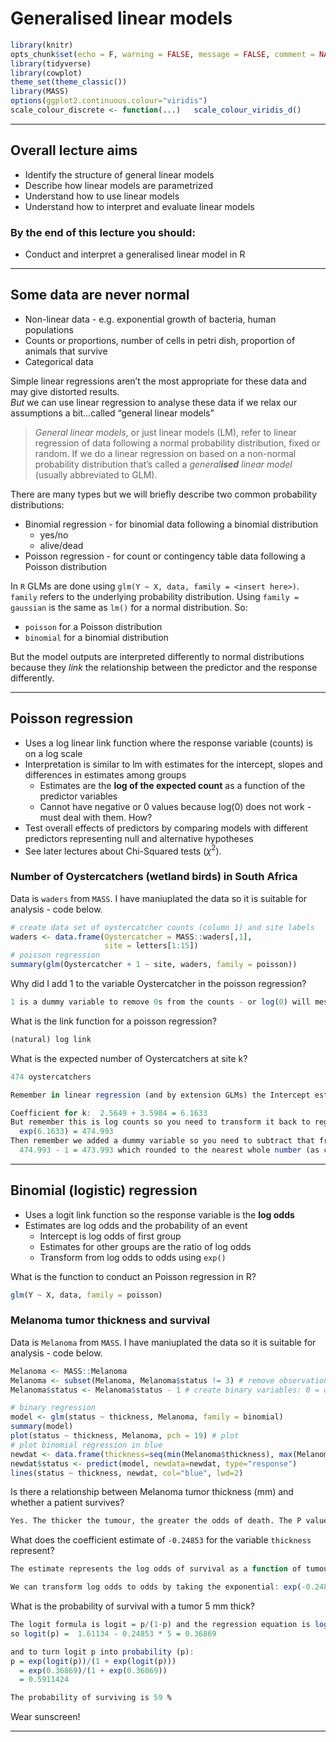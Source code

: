 # Generalised linear models

```r
library(knitr)
opts_chunk$set(echo = F, warning = FALSE, message = FALSE, comment = NA, fig.height = 3, fig.width = 3, dpi = 100, fig.align = "center", fig.show = "hold")
library(tidyverse)
library(cowplot)
theme_set(theme_classic())
library(MASS)
options(ggplot2.continuous.colour="viridis")
scale_colour_discrete <- function(...)   scale_colour_viridis_d()
```

***

## Overall lecture aims

* Identify the structure of general linear models
* Describe how linear models are parametrized
* Understand how to use linear models
* Understand how to interpret and evaluate linear models

### By the end of this lecture you should:
 
* Conduct and interpret a generalised linear model in R

***

## Some data are never normal

* Non-linear data - e.g. exponential growth of bacteria, human populations
* Counts or proportions, number of cells in petri dish, proportion of animals that survive
* Categorical data

Simple linear regressions aren't the most appropriate for these data and may give distorted results.  
*But* we can use linear regression to analyse these data if we relax our assumptions a bit...called "general linear models"

> *General linear models*, or just linear models (LM), refer to linear regression of data following a normal probability distribution, fixed or random. If we do a linear regression on based on a non-normal probability distribution that's called a _general**ised** linear model_ (usually abbreviated to GLM).  

There are many types but we will briefly describe two common probability distributions:  

* Binomial regression - for binomial data following a binomial distribution
    * yes/no
    * alive/dead
* Poisson regression - for count or contingency table data following a Poisson distribution

In `R` GLMs are done using `glm(Y ~ X, data, family = <insert here>)`. `family` refers to the underlying probability distribution. Using `family = gaussian` is the same as `lm()` for a normal distribution. So:

* `poisson` for a Poisson distribution
* `binomial` for a binomial distribution

But the model outputs are interpreted differently to normal distributions because they *link* the relationship between the predictor and the response differently.

***

## Poisson regression

* Uses a log linear link function where the response variable (counts) is on a log scale
* Interpretation is similar to lm with estimates for the intercept, slopes and differences in estimates among groups
    * Estimates are the **log of the expected count** as a function of the predictor variables
    * Cannot have negative or 0 values because log(0) does not work - must deal with them. How?
* Test overall effects of predictors by comparing models with different predictors representing null and alternative hypotheses
* See later lectures about Chi-Squared tests ($\chi^2$).

### Number of Oystercatchers (wetland birds) in South Africa
Data is `waders` from `MASS`. I have maniuplated the data so it is suitable for analysis - code below.

```r
# create data set of oystercatcher counts (column 1) and site labels
waders <- data.frame(Oystercatcher = MASS::waders[,1],
                     site = letters[1:15])
# poisson regression
summary(glm(Oystercatcher + 1 ~ site, waders, family = poisson))
```

Why did I add 1 to the variable Oystercatcher in the poisson regression?
```r
1 is a dummy variable to remove 0s from the counts - or log(0) will mess up the estimation of parameters
```

What is the link function for a poisson regression?
```r
(natural) log link
```

What is the expected number of Oystercatchers at site k?
```r
474 oystercatchers

Remember in linear regression (and by extension GLMs) the Intercept estimate is the estimated coefficient for the first site (site a) and the rest are the difference between site a and the respective site. So for site k you need to add the estimated coefficients together.

Coefficient for k:  2.5649 + 3.5984 = 6.1633
But remember this is log counts so you need to transform it back to regular counts:
  exp(6.1633) = 474.993
Then remember we added a dummy variable so you need to subtract that from our estimate:
  474.993 - 1 = 473.993 which rounded to the nearest whole number (as counts are discrete variables) is 474!
```

***

## Binomial (logistic) regression

* Uses a logit link function so the response variable is the **log odds** 
* Estimates are log odds and the probability of an event
    * Intercept is log odds of first group
    * Estimates for other groups are the ratio of log odds
    * Transform from log odds to odds using `exp()`

What is the function to conduct an Poisson regression in R?
```r
glm(Y ~ X, data, family = poisson)
```

### Melanoma tumor thickness and survival
Data is `Melanoma` from `MASS`. I have maniuplated the data so it is suitable for analysis - code below.
```r
Melanoma <- MASS::Melanoma
Melanoma <- subset(Melanoma, Melanoma$status != 3) # remove observations of other causes of death
Melanoma$status <- Melanoma$status - 1 # create binary variables: 0 = died, 1 = alive

# binary regression
model <- glm(status ~ thickness, Melanoma, family = binomial)
summary(model)
plot(status ~ thickness, Melanoma, pch = 19) # plot
# plot binomial regression in blue
newdat <- data.frame(thickness=seq(min(Melanoma$thickness), max(Melanoma$thickness),len=100))
newdat$status <- predict(model, newdata=newdat, type="response")
lines(status ~ thickness, newdat, col="blue", lwd=2)
```

Is there a relationship between Melanoma tumor thickness (mm) and whether a patient survives?
```r
Yes. The thicker the tumour, the greater the odds of death. The P value of the slope of the binomial regression is significantly different from 0. P < 0.001.
```

What does the coefficient estimate of `-0.24853` for the variable `thickness` represent?
```r
The estimate represents the log odds of survival as a function of tumour thickness. In other words, we expect the log odds of survival to decrease by 0.25 for a 1 mm increase in tumour thickness. 

We can transform log odds to odds by taking the exponential: exp(-0.24853) = 0.7799465. 1 - 0.7799465 = 0.22, so for every 1 mm increase in tumour thickness we expect the odds of survival to decrease by 22 %
```

What is the probability of survival with a tumor 5 mm thick?
```r
The logit formula is logit = p/(1-p) and the regression equation is logit(p) = 1.61134 - 0.24853 * thickness
so logit(p) =  1.61134 - 0.24853 * 5 = 0.36869

and to turn logit p into probability (p):
p = exp(logit(p))/(1 + exp(logit(p)))
  = exp(0.36869)/(1 + exp(0.36869))
  = 0.5911424

The probability of surviving is 59 %
```

Wear sunscreen!

***
